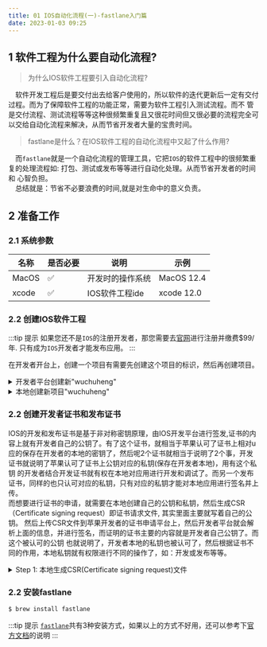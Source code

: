 ```yaml
---
title: 01 IOS自动化流程(一)-fastlane入门篇
date: 2023-01-03 09:25
---
```


## 1 软件工程为什么要自动化流程?
> 为什么IOS软件工程要引入自动化流程?  

&emsp;软件开发工程后是要交付出去给客户使用的，所以软件的迭代更新后一定有交付过程。而为了保障软件工程的功能正常，需要为软件工程引入测试流程。而不
管是交付流程、测试流程等等这种很频繁重复且又很花时间但又很必要的流程完全可以交给自动化流程来解决，从而节省开发者大量的宝贵时间。  

> fastlane是什么？在IOS软件工程的自动化流程中又起了什么作用?  

&emsp;而`fastlane`就是一个自动化流程的管理工具，它把`IOS`的软件工程中的很频繁重复的处理流程如: 打包、测试或发布等等进行自动化处理。从而节省开发者的时间和
心智负担。  
&emsp;总结就是：节省不必要浪费的时间,就是对生命中的意义负责。  

## 2 准备工作

### 2.1 系统参数
| 名称 | 是否必要 | 说明 | 示例 |
| --- | --- | --- | --- |
| MacOS | ✅ | 开发时的操作系统 | MacOS 12.4 |
| xcode | ✅ | IOS软件工程ide | xcode 12.0 |

### 2.2 创建IOS软件工程
:::tip 提示
如果您还不是`IOS`的注册开发者，那您需要去[官网](https://developer.apple.com/)进行注册并缴费$99/年.
只有成为`IOS`开发者才能发布应用。
:::

在开发者开台上，创建一个项目有需要先创建这个项目的标识，然后再创建项目。

<details>
    <summary>开发者平台创建新"wuchuheng"</summary>
    
    

> 创建项目的标识: [Identifiers](https://developer.apple.com/account/resources/identifiers/list)
<img src='https://qiniu.wuchuheng.com/WX20230103-164852%402x.png' />
<img src='https://qiniu.wuchuheng.com/WX20230103-165058%402x.png' />
<img src='https://qiniu.wuchuheng.com/images/Screen%20Shot%202023-01-03%20at%2016.55.50.png' />
<img src='https://qiniu.wuchuheng.com/images/WX20230103-165827%402x.png' />
<img src='https://qiniu.wuchuheng.com/images/WX20230103-170130%402x.png' />
    
</details>

<details>
    <summary>本地创建新项目"wuchuheng"</summary>
    <img src="https://qiniu.wuchuheng.com/images/WX20230103-104553%402x.png" />
    <img src="https://qiniu.wuchuheng.com/images/WX20230103-104850%402x.png" />
    <img src="https://qiniu.wuchuheng.com/images/WX20230103-105051%402x.png" />
    <img src="https://qiniu.wuchuheng.com/images/WX20230103-105256%402x.png" />
</details>


### 2.2 创建开发者证书和发布证书

IOS的开发和发布证书是基于非对称密钥原理，由IOS开发平台进行签发,证书的内容上就有开发者自己的公钥了。有了这个证书，就相当于苹果认可了证书上相对u
应的保存在开发者的本地的密钥了，然后呢2个证书就相当于说明了2个事，开发证书就说明了苹果认可了证书上公钥对应的私钥(保存在开发者本地)，用有这个私钥
的开发者结合开发证书就有权在本地对应用进行开发和调试了。而另一个发布证书，同样的也只认可对应的私钥，只有对应的私钥才能对本地应用进行签名并上传。  
而想要进行证书的申请，就需要在本地创建自己的公钥和私钥，然后生成CSR（Certificate signing request）即证书请求文件, 其实里面主要就写着自己的公钥。
然后上传CSR文件到苹果开发者的证书申请平台上，然后开发者平台就会解析上面的信息，并进行签名，而证明的证书主要的内容就是开发者自己公钥了。而这个被认可的公钥
也就说明了，开发者本地的私钥也被认可了，然后根据证书不同的作用，本地私钥就有权限进行不同的操作了，如：开发或发布等等。

<details>
    <summary>Step 1: 本地生成CSR(Certificate signing request)文件</summary>
在申请开发证书和发布证书前，需要自己在本地生成CSR文件。其实苹果签发的证书上的主要内容就是自己的公钥，相当于为自己公钥盖个章。所以我们这边需要有自己的
私钥和公钥，然后把自己公钥写进CSR中，送给苹果去签名，这一来，有了证书就说明了自己的公钥被认可了，而公钥被认可了，那就说明了自己的私钥也被认可了。所以
原理就这么个原理。而在`macOS`中有`keychain`能在生成CSR文件前就会自己生成对应的公钥和私钥并保存在本地了。 
    
<img src='https://qiniu.wuchuheng.com/images/Screen%20Shot%202023-01-03%20at%2016.30.30.png' />
<img src='https://qiniu.wuchuheng.com/images/WX20230103-163556%402x.png' />
<img src='https://qiniu.wuchuheng.com/images/WX20230103-163755%402x.png' />
</details>

### 2.2 安装fastlane
``` bash
$ brew install fastlane
```
:::tip 提示
[`fastlane`](https://docs.fastlane.tools/getting-started/ios/setup/)共有3种安装方式，如果以上的方式不好用，还可以参考下[官方文档](https://docs.fastlane.tools/getting-started/ios/setup/)的说明
:::

### 

